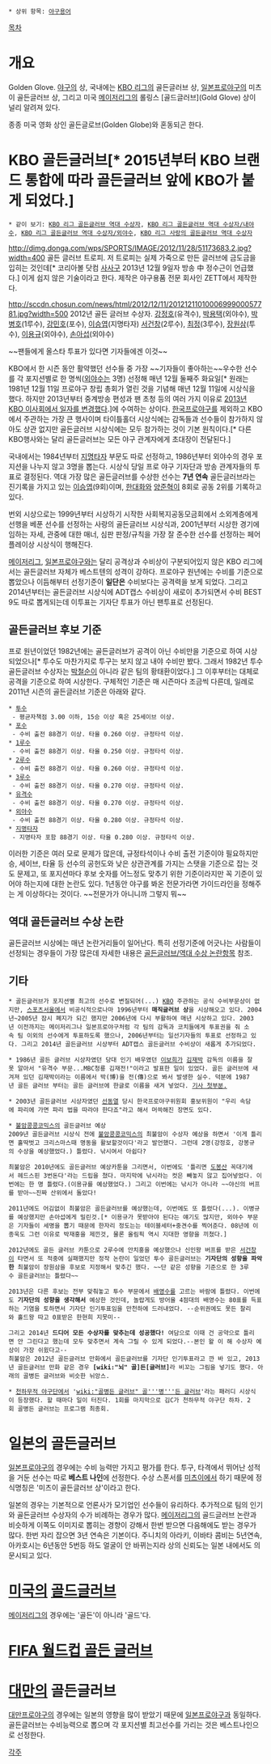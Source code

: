 * 상위 항목: [[야구용어]]

[[목차]]
= 개요 =
Golden Glove. [[야구]]의 상, 국내에는 [[KBO 리그]]의 골든글러브 상, [[일본프로야구]]의 미츠이 골든글러브 상, 그리고 미국 [[메이저리그]]의 롤링스 [골드글러브](Gold Glove) 상이 널리 알려져 있다.

종종 미국 영화 상인 골든글로브(Golden Globe)와 혼동되곤 한다.

= KBO 골든글러브[* 2015년부터 KBO 브랜드 통합에 따라 골든글러브 앞에 KBO가 붙게 되었다.] =
 * 같이 보기: [[KBO 리그 골든글러브 역대 수상자]], [[KBO 리그 골든글러브 역대 수상자/내야수]], [[KBO 리그 골든글러브 역대 수상자/외야수]], [[KBO 리그 사랑의 골든글러브 역대 수상자]]

http://dimg.donga.com/wps/SPORTS/IMAGE/2012/11/28/51173683.2.jpg?width=400
골든 글러브 트로피. 저 트로피는 실제 가죽으로 만든 글러브에 금도금을 입히는 것인데[* 코리아볼 닷컴 [[사사구#s-2|사사구]] 2013년 12월 9일자 방송 中 정수근이 언급했다.] 이게 쉽지 않은 기술이라고 한다. 제작은 야구용품 전문 회사인 ZETT에서 제작한다.

http://sccdn.chosun.com/news/html/2012/12/11/2012121101000699900057781.jpg?width=500
2012년 골든 글러브 수상자.
[[강정호]](유격수), [[박용택]](외야수), [[박병호#s-1|박병호]](1루수), [[강민호]](포수), [[이승엽]](지명타자)
[[서건창]](2루수), [[최정]](3루수), [[장원삼]](투수), [[이용규]](외야수), [[손아섭]](외야수)

~~팬들에게 올스타 투표가 있다면 기자들에겐 이것~~

KBO에서 한 시즌 동안 활약했던 선수들 중 가장 ~~기자들이 좋아하는~~우수한 선수를 각 포지션별로 한 명씩([[외야수]]는 3명) 선정해 매년 12월 둘째주 화요일[* 원래는 1981년 12월 11일 프로야구 창립 총회가 열린 것을 기념해 매년 12월 11일에 시상식을 했다. 하지만 2013년부터 중계방송 편성과 팬 초청 등의 여러 가지 이유로 [http://sports.news.naver.com/sports/index.nhn?category=kbo&ctg=news&mod=read&office_id=109&article_id=0002511258 2013년 KBO 이사회에서 일자를 변경했다].]에 수여하는 상이다. [[한국프로야구]]를 제외하고 KBO에서 주관하는 가장 큰 행사이며 타이틀홀더 시상식에는 감독들과 선수들이 참가하지 않아도 상관 없지만 골든글러브 시상식에는 모두 참가하는 것이 기본 원칙이다.[* 다른 KBO행사와는 달리 골든글러브는 모든 야구 관계자에게 초대장이 전달된다.]

국내에서는 1984년부터 [[지명타자]] 부문도 따로 선정하고, 1986년부터 외야수의 경우 포지션을 나누지 않고 3명을 뽑는다. 시상식 당일 프로 야구 기자단과 방송 관계자들의 투표로 결정된다. 역대 가장 많은 골든글러브를 수상한 선수는 '''7년 연속''' 골든글러브라는 진기록을 가지고 있는 [[이승엽]](9회)이며, [[한대화]]와 [[양준혁]]이 8회로 공동 2위를 기록하고 있다.

번외 시상으로는 1999년부터 시상하기 시작한 사회복지공동모금회에서 소외계층에게 선행을 베푼 선수를 선정하는 사랑의 골든글러브 시상식과, 2001년부터 시상한 경기에 임하는 자세, 관중에 대한 매너, 심판 판정/규칙을 가장 잘 준수한 선수를 선정하는 페어플레이상 시상식이 행해진다.

[[메이저리그]], [[일본프로야구]]와는 달리 공격상과 수비상이 구분되어있지 않은 KBO 리그에서는 골든글러브 자체가 베스트텐의 성격이 강하다. 프로야구 원년에는 수비를 기준으로 뽑았으나 이듬해부터 선정기준이 '''일단은''' 수비보다는 공격력을 보게 되었다. 그리고 2014년부터는 골든글러브 시상식에 ADT캡스 수비상이 새로이 추가되면서 수비 BEST 9도 따로 뽑게되는데 이투표는 기자단 투표가 아닌 팬투표로 선정된다.

== 골든글러브 후보 기준 ==
프로 원년이었던 1982년에는 골든글러브가 공격이 아닌 수비만을 기준으로 하여 시상되었으나[* 투수도 마찬가지로 투구는 보지 않고 내야 수비만 봤다. 그래서 1982년 투수 골든글러브 수상자는 [[박철순]]이 아니라 같은 팀의 황태환이었다.] 그 이후부터는 대체로 공격을 기준으로 하여 시상한다. 구체적인 기준은 매 시즌마다 조금씩 다른데, 일례로 2011년 시즌의 골든글러브 기준은 아래와 같다.

 * [[투수]]
  - 평균자책점 3.00 이하, 15승 이상 혹은 25세이브 이상.
 * [[포수]]
  - 수비 출전 88경기 이상. 타율 0.260 이상. 규정타석 이상.
 * [[1루수]]
  - 수비 출전 88경기 이상. 타율 0.250 이상. 규정타석 이상.
 * [[2루수]]
  - 수비 출전 88경기 이상. 타율 0.260 이상. 규정타석 이상.
 * [[3루수]]
  - 수비 출전 88경기 이상. 타율 0.270 이상. 규정타석 이상.
 * [[유격수]]
  - 수비 출전 88경기 이상. 타율 0.270 이상. 규정타석 이상.
 * [[외야수]]
  - 수비 출전 88경기 이상. 타율 0.280 이상. 규정타석 이상.
 * [[지명타자]]
  - 지명타자 포함 88경기 이상. 타율 0.280 이상. 규정타석 이상.

이러한 기준은 여러 모로 문제가 많은데, 규정타석이나 수비 출전 기준이야 필요하지만 승, 세이브, 타율 등 선수의 공헌도와 낮은 상관관계를 가지는 스탯을 기준으로 잡는 것도 문제고, 또 포지션마다 후보 숫자를 어느정도 맞추기 위한 기준이라지만 꼭 기준이 있어야 하는지에 대한 논란도 있다. 1년동안 야구를 봐온 전문가라면 가이드라인을 정해주는 게 이상하다는 것이다. ~~전문가가 아니니까 그렇지 뭐~~

== 역대 골든글러브 수상 논란 ==
골든글러브 시상에는 매년 논란거리들이 일어난다. 특히 선정기준에 어긋나는 사람들이 선정되는 경우들이 가장 많은데 자세한 내용은 [[골든글러브/역대 수상 논란]]항목 참조.

== 기타 ==
 * 골든글러브가 포지션별 최고의 선수로 변질되어(...) [[KBO]] 주관하는 공식 수비부문상이 없지만, [[스포츠서울]]에서 비공식적으로나마 1996년부터 '''매직글러브 상'''을 시상해오고 있다. 2004년~2005년 잠시 폐지가 되긴 했지만 2006년에 다시 부활하여 매년 시상하고 있다. 2003년 이전까지는 메이저리그나 일본프로야구처럼 각 팀의 감독과 코치들에게 투표권을 줘 소속 팀 이외의 선수에게 투표하도록 했으나, 2006년부터는 일선기자들의 투표로 선정하고 있다. 그리고 2014년 골든글러브 시상부터 ADT캡스 골든글러브 수비상이 새롭게 추가되었다.

 * 1986년 골든 글러브 시상자였던 당대 인기 배우였던 [[이보희]]가 [[김재박]] 감독의 이름을 잘못 알아서 "유격수 부문...MBC청룡 김재전!"이라고 발표한 일이 있었다. 골든 글러브에 새겨져 있던 김재박이라는 이름에서 박(博)을 전(傳)으로 봐서 발생한 실수. 덕분에 1987년 골든 글러브 부터는 골든 글러브에 한글로 이름을 새겨 넣었다. [http://sports.hankooki.com/lpage/moresports/201301/sp20130121100646124870.htm 기사 첫부분.]

 * 2003년 골든글러브 시상자였던 [[선동열]] 당시 한국프로야구위원회 홍보위원이 "우리 속담에 파리에 가면 파리 법을 따라야 한다죠"라고 해서 머쓱해진 장면도 있다.

 * [[불암콩콩코믹스]]의 골든글러브 예상
 2009년 골든글러브 시상식 전에 [[불암콩콩코믹스]]의 최불암이 수상자 예상을 하면서 '이게 틀리면 홀딱벗고 크리스마스때 명동을 활보할것이다'라고 발언했다. 그런데 2명(강정호, 강봉규의 수상을 예상했었다.) 틀렸다. 낚시여서 아쉽다?

 최불암은 2010년에도 골든글러브 예상카툰을 그리면서, 이번에도 '틀리면 [[도봉산]] 꼭대기에서 헤드스핀 3번돈다'라는 드립을 쳤다. 마지막에 낚시라는 컷은 빼놓지 않고 집어넣었다. 이번에는 한 명 틀렸다.(이용규를 예상했었다.) 그리고 이번에는 낚시가 아니라 ~~야신의 버프를 받아~~진짜 산위에서 돌았다!

 2011년에도 어김없이 최불암은 골든글러브를 예상했는데, 이번에도 또 틀렸다(...). 이병규를 예상했지만 손아섭에게 밀린것.[* 이용규가 못받아야 된다는 얘기도 많지만, 외야수 부문은 기자들이 세명을 뽑기 때문에 한자리 정도는는 테이블세터+중견수를 찍어준다. 08년에 이종욱도 그런 이유로 박재홍을 제낀것, 물론 올림픽 역시 지대한 영향을 끼쳤다.]

 2012년에도 골든 글러브 카툰으로 2루수에 안치홍을 예상했으나 신인왕 버프를 받은 [[서건창]]이 타면서 또 적중에 실패했지만 정작 논란이 일었던 투수 골든글러브는 '''기자단의 성향을 파악한''' 최불암이 장원삼을 후보로 지정해서 맞추긴 했다. ~~단 같은 성향을 기준으로 한 3루수 골든글러브는 틀렸다~~

 2013년은 다른 후보는 전부 맞춰놓고 투수 부문에서 [[배영수]]를 고르는 바람에 틀렸다. 이번에도 '''기자단의 성향을 생각해서''' 예상한 것인데, 놀랍게도 방어율 4점대의 배영수는 80표를 득표하는 기염을 토하면서 기자단 인기투표임을 만천하에 드러내었다. --순위권에도 못든 찰리와 홀드왕 따고 0표받은 한현희 지못미--

 그리고 2014년 '''드디어 모든 수상자를 맞추는데 성공했다!''' 여담으로 이때 건 공약으로 틀리면 안 그린다고 했는데 모두 맞추면서 계속 그릴 수 있게 되었다.--본인 왈 이 해 수상자 예상이 가장 쉬윘다고--
 최불암은 2012년 골든글러브 만화에서 골든글러브를 기자단 인기투표라고 깐 바 있고, 2013년 골든글러브 만화 같은 경우 '''[wiki:"뇌" 골]든[글러브]'''라 비꼬는 그림을 넣기도 했다. 아래의 골병든 글러브와 비슷한 뉘앙스.

 * [[천하무적 야구단]]에서 '[[wiki:"골병든 글러브" 골'''병'''든 글러브]]'라는 패러디 시상식이 등장했다. 할 때마다 일이 터진다. 1회를 마지막으로 김C가 천하무적 야구단 하차. 2회 골병든 글러브는 프로그램 최종회.

= 일본의 골든글러브 =
[[일본프로야구]]의 경우에는 수비 능력만 가지고 평가를 한다. 투구, 타격에서 뛰어난 성적을 거둔 선수는 따로 '''베스트 나인'''에 선정한다. 수상 스폰서를 [[미츠이]]에서 하기 때문에 정식명칭은 '미츠이 골든글러브 상'이라고 한다.

일본의 경우는 기본적으로 언론사가 모기업인 선수들이 유리하다. 추가적으로 팀의 인기와 골든글러브 수상자의 수가 비례하는 경우가 많다. [[메이저리그]]의 골드글러브 논란과 비슷하게 이쪽도 이미지로 뽑히는 경향이 강해서 한번 받으면 다음해에도 받는 경우가 많다. 한번 자리 잡으면 3년 연속은 기본이다. 주니치의 아라키, 이바타 콤비는 5년연속, 아카호시는 6년동안 5번등 하도 얼굴이 안 바뀌는지라 상의 신뢰도는 일본 내에서도 의문시되고 있다.

= [[미국]]의 [[골드글러브]] =
[[메이저리그]]의 경우에는 '골든'이 아니라 '골드'다.

= [[FIFA 월드컵 골든 글러브]] =

= [[대만]]의 골든글러브 =
[[대만프로야구]]의 경우에는 일본의 영향을 많이 받았기 때문에 [[일본프로야구]]과 동일하다. 골든글러브는 수비능력으로 뽑으며 각 포지션별 최고선수를 가리는 것은 베스트나인으로 선정한다.

[[각주]]
